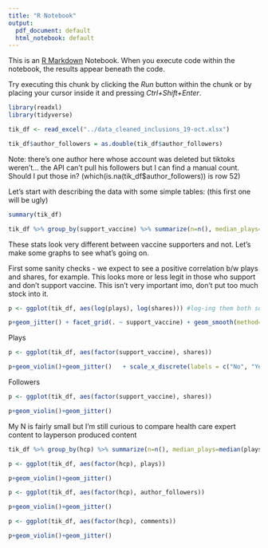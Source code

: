 ```yaml
---
title: "R Notebook"
output:
  pdf_document: default
  html_notebook: default
---
```


This is an [R Markdown](http://rmarkdown.rstudio.com) Notebook. When you execute code within the notebook, the results appear beneath the code. 

Try executing this chunk by clicking the *Run* button within the chunk or by placing your cursor inside it and pressing *Ctrl+Shift+Enter*. 

```r
library(readxl)
library(tidyverse)

```

```r
tik_df <- read_excel("../data_cleaned_inclusions_19-oct.xlsx")

tik_df$author_followers = as.double(tik_df$author_followers)

```
Note: there's one author here whose account was deleted but tiktoks weren't... the API can't pull his followers but I can find a manual count. Should I put those in? (which(is.na(tik_df$author_followers)) is row 52)


Let's start with describing the data with some simple tables: (this first one will be ugly)

```r
summary(tik_df)
```

```r

tik_df %>% group_by(support_vaccine) %>% summarize(n=n(), median_plays=median(plays, na.rm=TRUE), median_comments=median(comments, na.rm=TRUE), median_shares=median(shares, na.rm=TRUE), median_followers=median(author_followers, na.rm=TRUE), percent_female= sum(gender=="Female")/n())

```
These stats look very different between vaccine supporters and not. Let's make some graphs to see what's going on. 


First some sanity checks - we expect to see a positive correlation b/w plays and shares, for example. This looks more or less legit in those who support and don't support vaccine. This isn't very important imo, don't put too much stock into it.
```r
p <- ggplot(tik_df, aes(log(plays), log(shares))) #log-ing them both so i can see trends.

p+geom_jitter() + facet_grid(. ~ support_vaccine) + geom_smooth(method=lm)

```



Plays
```r
p <- ggplot(tik_df, aes(factor(support_vaccine), shares))

p+geom_violin()+geom_jitter()   + scale_x_discrete(labels = c("No", "Yes")) + xlab("supports vaccination")
```
Followers
```r
p <- ggplot(tik_df, aes(factor(support_vaccine), shares))

p+geom_violin()+geom_jitter()
```

My N is fairly small but I'm still curious to compare health care expert content to layperson produced content
```r
tik_df %>% group_by(hcp) %>% summarize(n=n(), median_plays=median(plays, na.rm=TRUE), median_comments=median(comments, na.rm=TRUE), median_shares=median(shares, na.rm=TRUE), median_followers=median(author_followers, na.rm=TRUE), percent_female= sum(gender=="Female")/n())
```

```r
p <- ggplot(tik_df, aes(factor(hcp), plays))

p+geom_violin()+geom_jitter()
```
```r
p <- ggplot(tik_df, aes(factor(hcp), author_followers))

p+geom_violin()+geom_jitter()
```
```r
p <- ggplot(tik_df, aes(factor(hcp), comments))

p+geom_violin()+geom_jitter()
```